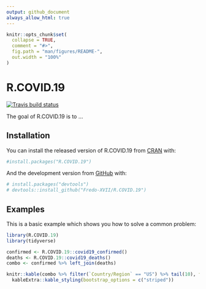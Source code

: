 ---
output: github_document
always_allow_html: true
---

<!-- README.md is generated from README.Rmd. Please edit that file -->

```{r, include = FALSE}
knitr::opts_chunk$set(
  collapse = TRUE,
  comment = "#>",
  fig.path = "man/figures/README-",
  out.width = "100%"
)
```

# R.COVID.19

<!-- badges: start -->
[![Travis build status](https://travis-ci.org/Fredo-XVII/R.COVID.19.svg?branch=master)](https://travis-ci.org/Fredo-XVII/R.COVID.19)
<!-- badges: end -->

The goal of R.COVID.19 is to ...

## Installation

You can install the released version of R.COVID.19 from [CRAN](https://CRAN.R-project.org) with:

``` r
#install.packages("R.COVID.19")
```

And the development version from [GitHub](https://github.com/) with:

``` r
# install.packages("devtools")
# devtools::install_github("Fredo-XVII/R.COVID.19")
```
## Examples

This is a basic example which shows you how to solve a common problem:

```{r example}
library(R.COVID.19)
library(tidyverse)

confirmed <- R.COVID.19::covid19_confirmed()
deaths <- R.COVID.19::covid19_deaths()
combo <- confirmed %>% left_join(deaths)

knitr::kable(combo %>% filter(`Country/Region` == "US") %>% tail(10), format = "html") %>% 
  kableExtra::kable_styling(bootstrap_options = c("striped"))
```


